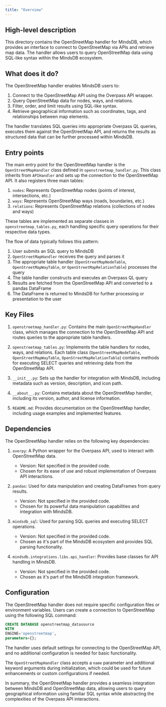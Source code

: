 ```yaml
---
title: "Overview"
---
```


## High-level description
This directory contains the OpenStreetMap handler for MindsDB, which provides an interface to connect to OpenStreetMap via APIs and retrieve map data. The handler allows users to query OpenStreetMap data using SQL-like syntax within the MindsDB ecosystem.

## What does it do?
The OpenStreetMap handler enables MindsDB users to:
1. Connect to the OpenStreetMap API using the Overpass API wrapper.
2. Query OpenStreetMap data for nodes, ways, and relations.
3. Filter, order, and limit results using SQL-like syntax.
4. Retrieve geographical information such as coordinates, tags, and relationships between map elements.

The handler translates SQL queries into appropriate Overpass QL queries, executes them against the OpenStreetMap API, and returns the results as structured data that can be further processed within MindsDB.

## Entry points
The main entry point for the OpenStreetMap handler is the `OpenStreetMapHandler` class defined in `openstreetmap_handler.py`. This class inherits from `APIHandler` and sets up the connection to the OpenStreetMap API. It also registers three main tables:

1. `nodes`: Represents OpenStreetMap nodes (points of interest, intersections, etc.)
2. `ways`: Represents OpenStreetMap ways (roads, boundaries, etc.)
3. `relations`: Represents OpenStreetMap relations (collections of nodes and ways)

These tables are implemented as separate classes in `openstreetmap_tables.py`, each handling specific query operations for their respective data types.

The flow of data typically follows this pattern:
1. User submits an SQL query to MindsDB
2. `OpenStreetMapHandler` receives the query and parses it
3. The appropriate table handler (`OpenStreetMapNodeTable`, `OpenStreetMapWayTable`, or `OpenStreetMapRelationTable`) processes the query
4. The table handler constructs and executes an Overpass QL query
5. Results are fetched from the OpenStreetMap API and converted to a pandas DataFrame
6. The DataFrame is returned to MindsDB for further processing or presentation to the user

## Key Files
1. `openstreetmap_handler.py`: Contains the main `OpenStreetMapHandler` class, which manages the connection to the OpenStreetMap API and routes queries to the appropriate table handlers.

2. `openstreetmap_tables.py`: Implements the table handlers for nodes, ways, and relations. Each table class (`OpenStreetMapNodeTable`, `OpenStreetMapWayTable`, `OpenStreetMapRelationTable`) contains methods for executing SELECT queries and retrieving data from the OpenStreetMap API.

3. `__init__.py`: Sets up the handler for integration with MindsDB, including metadata such as version, description, and icon path.

4. `__about__.py`: Contains metadata about the OpenStreetMap handler, including its version, author, and license information.

5. `README.md`: Provides documentation on the OpenStreetMap handler, including usage examples and implemented features.

## Dependencies
The OpenStreetMap handler relies on the following key dependencies:

1. `overpy`: A Python wrapper for the Overpass API, used to interact with OpenStreetMap data.
   - Version: Not specified in the provided code.
   - Chosen for its ease of use and robust implementation of Overpass API interactions.

2. `pandas`: Used for data manipulation and creating DataFrames from query results.
   - Version: Not specified in the provided code.
   - Chosen for its powerful data manipulation capabilities and integration with MindsDB.

3. `mindsdb_sql`: Used for parsing SQL queries and executing SELECT operations.
   - Version: Not specified in the provided code.
   - Chosen as it's part of the MindsDB ecosystem and provides SQL parsing functionality.

4. `mindsdb.integrations.libs.api_handler`: Provides base classes for API handling in MindsDB.
   - Version: Not specified in the provided code.
   - Chosen as it's part of the MindsDB integration framework.

## Configuration
The OpenStreetMap handler does not require specific configuration files or environment variables. Users can create a connection to OpenStreetMap using the following SQL command:

```sql
CREATE DATABASE openstreetmap_datasource
WITH
ENGINE='openstreetmap',
parameters={};
```

The handler uses default settings for connecting to the OpenStreetMap API, and no additional configuration is needed for basic functionality.

The `OpenStreetMapHandler` class accepts a `name` parameter and additional keyword arguments during initialization, which could be used for future enhancements or custom configurations if needed.

In summary, the OpenStreetMap handler provides a seamless integration between MindsDB and OpenStreetMap data, allowing users to query geographical information using familiar SQL syntax while abstracting the complexities of the Overpass API interactions.